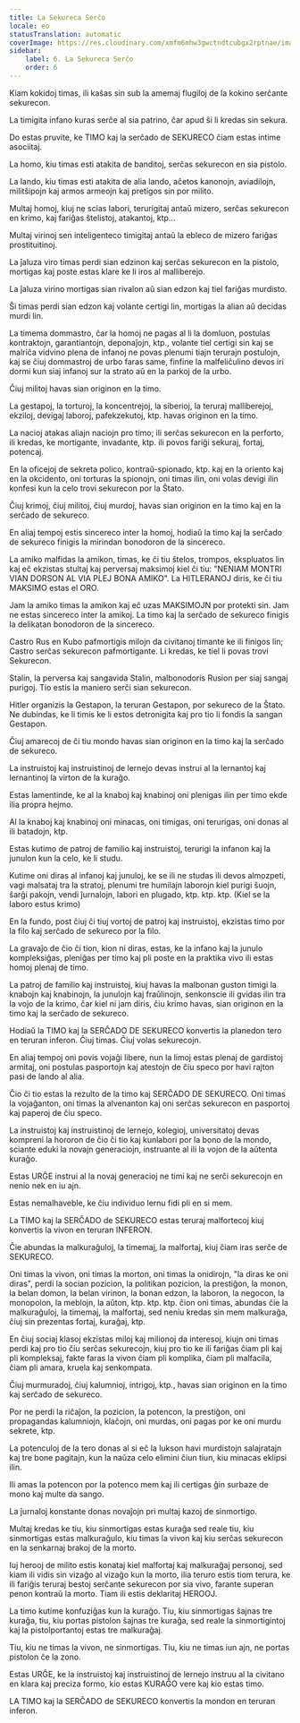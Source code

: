 ```yaml
---
title: La Sekureca Serĉo
locale: eo
statusTranslation: automatic
coverImage: https://res.cloudinary.com/xmfm6mhw3gwctndtcubgx2rptnae/image/upload/v1740337243/small_cover_educacion_fundamental_a051170f1c.webp
sidebar:
    label: 6. La Sekureca Serĉo
    order: 6
---
```

Kiam kokidoj timas, ili kaŝas sin sub la amemaj flugiloj de la kokino serĉante sekurecon.

La timigita infano kuras serĉe al sia patrino, ĉar apud ŝi li kredas sin sekura.

Do estas pruvite, ke TIMO kaj la serĉado de SEKURECO ĉiam estas intime asociitaj.

La homo, kiu timas esti atakita de banditoj, serĉas sekurecon en sia pistolo.

La lando, kiu timas esti atakita de alia lando, aĉetos kanonojn, aviadilojn, militŝipojn kaj armos armeojn kaj pretigos sin por milito.

Multaj homoj, kiuj ne scias labori, terurigitaj antaŭ mizero, serĉas sekurecon en krimo, kaj fariĝas ŝtelistoj, atakantoj, ktp...

Multaj virinoj sen inteligenteco timigitaj antaŭ la ebleco de mizero fariĝas prostituitinoj.

La ĵaluza viro timas perdi sian edzinon kaj serĉas sekurecon en la pistolo, mortigas kaj poste estas klare ke li iros al malliberejo.

La ĵaluza virino mortigas sian rivalon aŭ sian edzon kaj tiel fariĝas murdisto.

Ŝi timas perdi sian edzon kaj volante certigi lin, mortigas la alian aŭ decidas murdi lin.

La timema dommastro, ĉar la homoj ne pagas al li la domluon, postulas kontraktojn, garantiantojn, deponaĵojn, ktp., volante tiel certigi sin kaj se malriĉa vidvino plena de infanoj ne povas plenumi tiajn terurajn postulojn, kaj se ĉiuj dommastroj de urbo faras same, finfine la malfeliĉulino devos iri dormi kun siaj infanoj sur la strato aŭ en la parkoj de la urbo.

Ĉiuj militoj havas sian originon en la timo.

La gestapoj, la torturoj, la koncentrejoj, la siberioj, la teruraj malliberejoj, ekziloj, devigaj laboroj, pafekzekutoj, ktp. havas originon en la timo.

La nacioj atakas aliajn naciojn pro timo; ili serĉas sekurecon en la perforto, ili kredas, ke mortigante, invadante, ktp. ili povos fariĝi sekuraj, fortaj, potencaj.

En la oficejoj de sekreta polico, kontraŭ-spionado, ktp. kaj en la oriento kaj en la okcidento, oni torturas la spionojn, oni timas ilin, oni volas devigi ilin konfesi kun la celo trovi sekurecon por la Ŝtato.

Ĉiuj krimoj, ĉiuj militoj, ĉiuj murdoj, havas sian originon en la timo kaj en la serĉado de sekureco.

En aliaj tempoj estis sincereco inter la homoj, hodiaŭ la timo kaj la serĉado de sekureco finigis la mirindan bonodoron de la sincereco.

La amiko malfidas la amikon, timas, ke ĉi tiu ŝtelos, trompos, ekspluatos lin kaj eĉ ekzistas stultaj kaj perversaj maksimoj kiel ĉi tiu: "NENIAM MONTRI VIAN DORSON AL VIA PLEJ BONA AMIKO". La HITLERANOJ diris, ke ĉi tiu MAKSIMO estas el ORO.

Jam la amiko timas la amikon kaj eĉ uzas MAKSIMOJN por protekti sin. Jam ne estas sincereco inter la amikoj. La timo kaj la serĉado de sekureco finigis la delikatan bonodoron de la sincereco.

Castro Rus en Kubo pafmortigis milojn da civitanoj timante ke ili finigos lin; Castro serĉas sekurecon pafmortigante. Li kredas, ke tiel li povas trovi Sekurecon.

Stalin, la perversa kaj sangavida Stalin, malbonodoris Rusion per siaj sangaj purigoj. Tio estis la maniero serĉi sian sekurecon.

Hitler organizis la Gestapon, la teruran Gestapon, por sekureco de la Ŝtato. Ne dubindas, ke li timis ke li estos detronigita kaj pro tio li fondis la sangan Gestapon.

Ĉiuj amarecoj de ĉi tiu mondo havas sian originon en la timo kaj la serĉado de sekureco.

La instruistoj kaj instruistinoj de lernejo devas instrui al la lernantoj kaj lernantinoj la virton de la kuraĝo.

Estas lamentinde, ke al la knaboj kaj knabinoj oni plenigas ilin per timo ekde ilia propra hejmo.

Al la knaboj kaj knabinoj oni minacas, oni timigas, oni terurigas, oni donas al ili batadojn, ktp.

Estas kutimo de patroj de familio kaj instruistoj, terurigi la infanon kaj la junulon kun la celo, ke li studu.

Kutime oni diras al infanoj kaj junuloj, ke se ili ne studas ili devos almozpeti, vagi malsataj tra la stratoj, plenumi tre humilajn laborojn kiel purigi ŝuojn, ŝarĝi pakojn, vendi ĵurnalojn, labori en plugado, ktp. ktp. ktp. (Kiel se la laboro estus krimo)

En la fundo, post ĉiuj ĉi tiuj vortoj de patroj kaj instruistoj, ekzistas timo por la filo kaj serĉado de sekureco por la filo.

La gravaĵo de ĉio ĉi tion, kion ni diras, estas, ke la infano kaj la junulo kompleksiĝas, pleniĝas per timo kaj pli poste en la praktika vivo ili estas homoj plenaj de timo.

La patroj de familio kaj instruistoj, kiuj havas la malbonan guston timigi la knabojn kaj knabinojn, la junulojn kaj fraŭlinojn, senkonscie ili gvidas ilin tra la vojo de la krimo, ĉar kiel ni jam diris, ĉiu krimo havas, sian originon en la timo kaj la serĉado de sekureco.

Hodiaŭ la TIMO kaj la SERĈADO DE SEKURECO konvertis la planedon tero en teruran inferon. Ĉiuj timas. Ĉiuj volas sekurecojn.

En aliaj tempoj oni povis vojaĝi libere, nun la limoj estas plenaj de gardistoj armitaj, oni postulas pasportojn kaj atestojn de ĉiu speco por havi rajton pasi de lando al alia.

Ĉio ĉi tio estas la rezulto de la timo kaj SERĈADO DE SEKURECO. Oni timas la vojaĝanton, oni timas la alvenanton kaj oni serĉas sekurecon en pasportoj kaj paperoj de ĉiu speco.

La instruistoj kaj instruistinoj de lernejo, kolegioj, universitatoj devas kompreni la hororon de ĉio ĉi tio kaj kunlabori por la bono de la mondo, sciante eduki la novajn generaciojn, instruante al ili la vojon de la aŭtenta kuraĝo.

Estas URĜE instrui al la novaj generacioj ne timi kaj ne serĉi sekurecojn en nenio nek en iu ajn.

Estas nemalhaveble, ke ĉiu individuo lernu fidi pli en si mem.

La TIMO kaj la SERĈADO de SEKURECO estas teruraj malfortecoj kiuj konvertis la vivon en teruran INFERON.

Ĉie abundas la malkuraĝuloj, la timemaj, la malfortaj, kiuj ĉiam iras serĉe de SEKURECO.

Oni timas la vivon, oni timas la morton, oni timas la onidirojn, "la diras ke oni diras", perdi la socian pozicion, la politikan pozicion, la prestiĝon, la monon, la belan domon, la belan virinon, la bonan edzon, la laboron, la negocon, la monopolon, la meblojn, la aŭton, ktp. ktp. ktp. ĉion oni timas, abundas ĉie la malkuraĝuloj, la timemaj, la malfortaj, sed neniu kredas sin mem malkuraĝa, ĉiuj sin prezentas fortaj, kuraĝaj, ktp.

En ĉiuj sociaj klasoj ekzistas miloj kaj milionoj da interesoj, kiujn oni timas perdi kaj pro tio ĉiu serĉas sekurecojn, kiuj pro tio ke ili fariĝas ĉiam pli kaj pli kompleksaj, fakte faras la vivon ĉiam pli komplika, ĉiam pli malfacila, ĉiam pli amara, kruela kaj senkompata.

Ĉiuj murmuradoj, ĉiuj kalumnioj, intrigoj, ktp., havas sian originon en la timo kaj serĉado de sekureco.

Por ne perdi la riĉaĵon, la pozicion, la potencon, la prestiĝon, oni propagandas kalumniojn, klaĉojn, oni murdas, oni pagas por ke oni murdu sekrete, ktp.

La potenculoj de la tero donas al si eĉ la lukson havi murdistojn salajratajn kaj tre bone pagitajn, kun la naŭza celo elimini ĉiun tiun, kiu minacas eklipsi ilin.

Ili amas la potencon por la potenco mem kaj ili certigas ĝin surbaze de mono kaj multe da sango.

La ĵurnaloj konstante donas novaĵojn pri multaj kazoj de sinmortigo.

Multaj kredas ke tiu, kiu sinmortigas estas kuraĝa sed reale tiu, kiu sinmortigas estas malkuraĝulo, kiu timas la vivon kaj kiu serĉas sekurecon en la senkarnaj brakoj de la morto.

Iuj herooj de milito estis konataj kiel malfortaj kaj malkuraĝaj personoj, sed kiam ili vidis sin vizaĝo al vizaĝo kun la morto, ilia teruro estis tiom terura, ke ili fariĝis teruraj bestoj serĉante sekurecon por sia vivo, farante superan penon kontraŭ la morto. Tiam ili estis deklaritaj HEROOJ.

La timo kutime konfuziĝas kun la kuraĝo. Tiu, kiu sinmortigas ŝajnas tre kuraĝa, tiu, kiu portas pistolon ŝajnas tre kuraĝa, sed reale la sinmortigintoj kaj la pistolportantoj estas tre malkuraĝaj.

Tiu, kiu ne timas la vivon, ne sinmortigas. Tiu, kiu ne timas iun ajn, ne portas pistolon ĉe la zono.

Estas URĜE, ke la instruistoj kaj instruistinoj de lernejo instruu al la civitano en klara kaj preciza formo, kio estas KURAĜO vere kaj kio estas timo.

LA TIMO kaj la SERĈADO de SEKURECO konvertis la mondon en teruran inferon.

